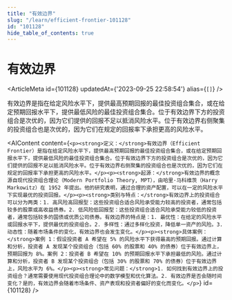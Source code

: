 ```yaml
---
title: "有效边界"
slug: "/learn/efficient-frontier-101128"
id: "101128"
hide_table_of_contents: true
---
```



# 有效边界

<ArticleMeta id={101128} updatedAt={'2023-09-25 22:58:54'} alias={`[]`} />
<div className='border-solid border-b border-t-0 my-4 border-[var(--ifm-color-gray-300)]' />

有效边界是指在给定风险水平下，提供最高预期回报的最佳投资组合集合，或在给定预期回报水平下，提供最低风险的最佳投资组合集合。位于有效边界下方的投资组合是次优的，因为它们提供的回报不足以抵消风险水平。位于有效边界右侧聚集的投资组合也是次优的，因为它们在规定的回报率下承担更高的风险水平。

<AIContent content={`<p><strong>定义：</strong>有效边界（Efficient Frontier）是指在给定风险水平下，提供最高预期回报的最佳投资组合集合，或在给定预期回报水平下，提供最低风险的最佳投资组合集合。位于有效边界下方的投资组合是次优的，因为它们提供的回报不足以抵消风险水平。位于有效边界右侧聚集的投资组合也是次优的，因为它们在规定的回报率下承担更高的风险水平。</p><p><strong>起源：</strong>有效边界的概念源自现代投资组合理论（Modern Portfolio Theory, MPT），由哈里·马科维茨（Harry Markowitz）在 1952 年提出。他的研究表明，通过合理的资产配置，可以在一定的风险水平下实现最优的投资回报。</p><p><strong>类别与特点：</strong>有效边界上的投资组合可以分为两类：1. 高风险高回报型：这些投资组合适合风险承受能力较高的投资者，通常包括较多的股票或高收益债券。2. 低风险低回报型：这些投资组合适合风险承受能力较低的投资者，通常包括较多的国债或优质公司债券。有效边界的特点是：1. 最优性：在给定的风险水平或回报水平下，提供最优的投资组合。2. 多样性：通过多样化投资，降低单一资产的风险。3. 动态性：随着市场条件的变化，有效边界也会发生变化。</p><p><strong>具体案例：</strong>案例 1：假设投资者 A 希望在 5% 的风险水平下获得最高的预期回报。通过计算和分析，投资者 A 发现某个投资组合（包括 60% 的股票和 40% 的债券）位于有效边界上，预期回报为 8%。案例 2：投资者 B 希望在 10% 的预期回报水平下承担最低的风险。通过计算和分析，投资者 B 发现某个投资组合（包括 30% 的股票和 70% 的债券）位于有效边界上，风险水平为 6%。</p><p><strong>常见问题：</strong>1. 如何找到有效边界上的投资组合？通常需要使用现代投资组合理论中的数学模型和优化算法。2. 有效边界是否会随时间变化？是的，有效边界会随着市场条件、资产表现和投资者偏好的变化而变化。</p>`} id={101128} />
